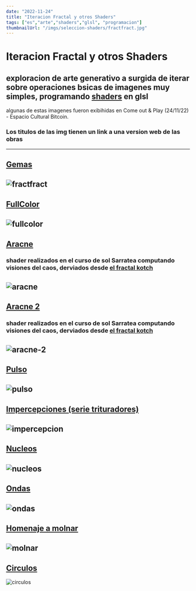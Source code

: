 ```yaml
---
date: "2022-11-24"
title: "Iteracion Fractal y otros Shaders"
tags: ["es","arte","shaders","glsl", "programacion"]
thumbnailUrl: "/imgs/seleccion-shaders/fractfract.jpg"
---
```



# Iteracion Fractal y otros Shaders
## exploracion de arte generativo a surgida de iterar sobre operaciones bsicas de imagenes muy simples, programando [shaders](https://thebookofshaders.com/00/?lan=es) en glsl 

algunas de estas imagenes fueron exibihidas en Come out & Play (24/11/22) - Espacio Cultural Bitcoin. 

### Los titulos de las img tienen un link a una version web de las obras


--------
## [Gemas](https://santitfg.github.io/seleccion-shaders/fractfract/)
![fractfract](img/seleccion-shaders/fractfract.jpg)
--------
## [FullColor](https://santitfg.github.io/seleccion-shaders/fullcolor/)
![fullcolor](img/seleccion-shaders/fullcolor.jpg)
--------
## [Aracne](https://santitfg.github.io/seleccion-shaders/aracne)
###  shader realizados en el curso de sol Sarratea computando visiones del caos, derviados desde [el fractal kotch](https://lashaderwiki.solsarratea.world/cursos/tematicos/computando-visiones-del-caos-en-glsl-por-cceba-media-lab/descripcion-sobre-las-clases/clase-1)
![aracne](img/seleccion-shaders/aracne.jpg)
--------
## [Aracne 2](https://santitfg.github.io/seleccion-shaders/aracne-2)
###  shader realizados en el curso de sol Sarratea computando visiones del caos, derviados desde [el fractal kotch](https://lashaderwiki.solsarratea.world/cursos/tematicos/computando-visiones-del-caos-en-glsl-por-cceba-media-lab/descripcion-sobre-las-clases/clase-1)
![aracne-2](img/seleccion-shaders/aracne-2.jpg)
--------
## [Pulso](https://santitfg.github.io/seleccion-shaders/pulso)
![pulso](img/seleccion-shaders/pulso.jpg)
--------
## [Impercepciones (serie trituradores)](https://santitfg.github.io/seleccion-shaders/impercepcion/)
![impercepcion](img/seleccion-shaders/impercepcion.jpg)
--------
## [Nucleos](https://santitfg.github.io/seleccion-shaders/nucleos)
![nucleos](img/seleccion-shaders/nucleos.jpg)
--------
## [Ondas](https://santitfg.github.io/seleccion-shaders/ondas)
![ondas](img/seleccion-shaders/ondas.jpg)
--------
## [Homenaje a molnar](https://santitfg.github.io/seleccion-shaders/molnar)
![molnar](img/seleccion-shaders/molnar.jpg)
--------
## [Circulos](https://santitfg.github.io/seleccion-shaders/circulos)
![circulos](img/seleccion-shaders/circulos.jpg)

